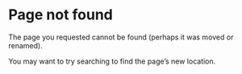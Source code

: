 # Page not found

The page you requested cannot be found (perhaps it was moved or renamed).

You may want to try searching to find the page's new location.
